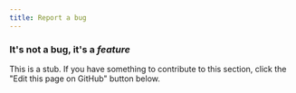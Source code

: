 ```yaml
---
title: Report a bug
---
```


### It's not a bug, it's a *feature*


This is a stub. If you have something to contribute to this section, click the "Edit this page on GitHub" button below.